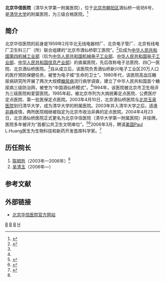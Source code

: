'''北京华信医院'''（清华大学第一附属医院），位于[[北京市|北京市]][[朝阳区_(北京市)|朝阳区]]酒仙桥一街坊6号，是[[清华大学|清华大学]]的附属医院，为三级合格医院。<ref>{{Cite web|url =http://218.246.22.53/UDetails.aspx?id=ee9da5ff-28ac-422d-8b9a-73f32a76204f&v=6fddafab9182458ab6740f33187c4979|title =北京华信医院（清华大学第一附属医院）|author =|date =|publisher =北京市执业医师与医疗机构信息查询|language =|accessdate =2017-01-08|quote =}}{{Dead link|date=2018年7月 |bot=InternetArchiveBot |fix-attempted=no }}</ref>

==简介==
北京华信医院的前身是1959年2月华北无线电器材厂、北京电子管厂、北京有线电厂卫生科三厂（所）联合组建的“北京市酒仙桥职工医院”。<ref name=wushi>{{Cite web|url =http://www.tsinghua.edu.cn/publish/news/4205/2011/20110225232340906226327/20110225232340906226327_.html|title =北京华信医院（清华大学第一附属医院）庆祝建院50周年|author =|date =2009-10-22|publisher =清华大学新闻网|language =|accessdate =|quote =|deadurl =yes|archiveurl =https://web.archive.org/web/20170109021851/http://www.tsinghua.edu.cn/publish/news/4205/2011/20110225232340906226327/20110225232340906226327_.html|archivedate =2017-01-09}}</ref>后成为[[中华人民共和国第四机械工业部|中华人民共和国第四机械工业部]]（后为[[中华人民共和国机械电子工业部|中华人民共和国机械电子工业部]]、[[中华人民共和国电子工业部|中华人民共和国电子工业部]]、[[中华人民共和国信息产业部|中华人民共和国信息产业部]]）的直属医院，先后改称电子总医院、四〇一医院、北京酒仙桥医院。<ref name=gk/>自从成立后，该医院负责酒仙桥新兴电子工业区20万人口的医疗预防保健任务，被誉为电子城“生命的卫士”。1980年代，该医院高血压糖尿病研究所开展了两次大规模[[糖尿病|糖尿病]]流行病学调查，建立了中华人民共和国首个糖尿病三级防治网，被誉为“中国酒仙桥模式”。<ref name=wushi/>1994年，该医院被北京市卫生局评为三级医院和爱婴医院。1995年起，被北京市列为大病统筹定点医院、公费医疗定点医院、第一批医保定点医院。2003年4月10日，北京酒仙桥医院与[[清华大学玉泉医院|北京玉泉医院]]划归清华大学，成为清华大学的附属医院。2003年并入清华大学之后，适逢[[非典|非典]]疫情，两所医院相继被指定为北京市收治非典的定点医院。2004年4月23日，北京酒仙桥医院正式更名为北京华信医院（清华大学第一附属医院）并挂牌。医院多年被评为“首都公共卫生文明单位”。<ref name=gk>{{Cite web  |url =http://www.tufh.com.cn/Hospitals/Main/Description  |title =医院概况  |author =  |date =  |publisher =北京华信医院  |language =  |accessdate =2017-01-08  |quote =  |archive-date =2017-01-09  |archive-url =https://web.archive.org/web/20170109022909/http://www.tufh.com.cn/Hospitals/Main/Description  |dead-url =no  }}</ref><ref name=chengli>{{Cite web|url =http://www.tsinghua.edu.cn/publish/news/6664/2011/20110225231435359869515/20110225231435359869515_.html|title =清华大学成立两所附属医院|author =|date =2004-04-27|publisher =清华大学新闻网|language =|accessdate =|quote =|deadurl =yes|archiveurl =https://web.archive.org/web/20170109021849/http://www.tsinghua.edu.cn/publish/news/6664/2011/20110225231435359869515/20110225231435359869515_.html|archivedate =2017-01-09}}</ref>2006年3月，聘请[[美国|美国]]Paul L.Huang医生为生物科技和新药开发首席科学家。<ref>{{Cite web|url =http://www.tsinghua.edu.cn/publish/news/4211/2011/20110225231719906454409/20110225231719906454409_.html|title =哈佛专家Paul L.Huang受聘清华一附院首席科学家|author =|date =2006-03-03|publisher =清华大学新闻网|language =|accessdate =|quote =|deadurl =yes|archiveurl =https://web.archive.org/web/20170109113456/http://www.tsinghua.edu.cn/publish/news/4211/2011/20110225231719906454409/20110225231719906454409_.html|archivedate =2017-01-09}}</ref>

==历任院长==
#[[陈明哲|陈明哲]]（2003年—2006年）<ref name=chengli/>
#[[吴清玉|吴清玉]]（2006年—）

==参考文献==
{{reflist}}

==外部链接==
*[http://www.tufh.com.cn 北京华信医院官方网站]{{Wayback|url=http://www.tufh.com.cn/ |date=20170108104643 }}

{{清华大学}}

[[Category:北京市三级未定等医院|B]]
[[Category:北京市朝阳区医院|B]]
[[Category:北京市综合性医院|B]]
[[Category:清华大学附属医院|H]]